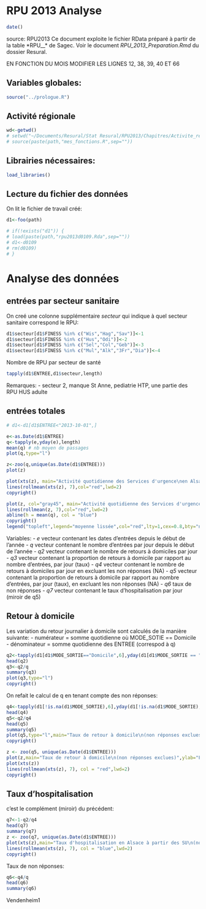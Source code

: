 RPU 2013 Analyse
========================================================
```r
date()
```
source: RPU2013
Ce document exploite le fichier RData préparé à partir de la table *RPU__* de Sagec. Voir le document *RPU_2013_Preparation.Rmd* du dossier Resural.

EN FONCTION DU MOIS MODIFIER LES LIGNES 12, 38, 39, 40 ET 66 

Variables globales:
-------------------
```r
source("../prologue.R")

```

Activité régionale
-----------------------------
```r
wd<-getwd()
# setwd("~/Documents/Resural/Stat Resural/RPU2013/Chapitres/Activite_regionale")
# source(paste(path,"mes_fonctions.R",sep=""))
```
Librairies nécessaires:
-----------------------
```r
load_libraries()
```

Lecture du fichier des données
---------------------------------------
On lit le fichier de travail créé:
```r
d1<-foo(path)

# if(!exists("d1")) {
# load(paste(path,"rpu2013d0109.Rda",sep=""))
# d1<-d0109
# rm(d0109)
# }
```
Analyse des données
===================

entrées par secteur sanitaire
-----------------------------
On creé une colonne supplémentaire *secteur* qui indique à quel secteur sanitaire correspond le RPU:
```r
d1$secteur[d1$FINESS %in% c("Wis","Hag","Sav")]<-1
d1$secteur[d1$FINESS %in% c("Hus","Odi")]<-2
d1$secteur[d1$FINESS %in% c("Sel","Col","Geb")]<-3
d1$secteur[d1$FINESS %in% c("Mul","Alk","3Fr","Dia")]<-4
```
Nombre de RPU par secteur de santé
```r
tapply(d1$ENTREE,d1$secteur,length)
```
Remarques:
- secteur 2, manque St Anne, pediatrie HTP, une partie des RPU HUS adulte


entrées totales
---------------
```r
# d1<-d1[d1$ENTREE<"2013-10-01",]

e<-as.Date(d1$ENTREE)
q<-tapply(e,yday(e),length)
mean(q) # nb moyen de passages
plot(q,type="l")

z<-zoo(q,unique(as.Date(d1$ENTREE)))
plot(z)

plot(xts(z), main="Activité quotidienne des Services d'urgence\nen Alsace",ylab="nombre de passages",minor.ticks=FALSE)
lines(rollmean(xts(z), 7),col="red",lwd=2)
copyright()

plot(z, col="gray45", main="Activité quotidienne des Services d'urgence\nen Alsace",ylab="nombre de passages",xlab="Année 2013")
lines(rollmean(z, 7),col="red",lwd=2)
abline(h = mean(q), col = "blue")
copyright()
legend("topleft",legend="moyenne lissée",col="red",lty=1,cex=0.8,bty="n")
```
Variables:
- *e* vecteur contenant les dates d'entrées depuis le début de l'année
- *q* vecteur contenant le nombre d'entrées par jour depuis le début de l'année
- *q2* vecteur contenant le nombre de retours à domiciles par jour
- *q3* vecteur contenant la proportion de retours à domicile par rapport au nombre d'entrées, par jour (taux)
- *q4* vecteur contenant le nombre de retours à domiciles par jour en excluant les non réponses (NA)
- *q5* vecteur contenant la proportion de retours à domicile par rapport au nombre d'entrées, par jour (taux), en excluant les non réponses (NA)
- *q6* taux de non réponses
- *q7* vecteur contenant le taux d'hospitalisation par jour (miroir de q5)

Retour à domicile
-----------------
Les variation du retour journalier à domicile sont calculés de la manière suivante:
- numérateur = somme quotidienne où MODE_SOTIE == Domicile
- dénominateur = somme quotidienne des ENTREE (correspod à q)
```r
q2<-tapply(d1[d1$MODE_SORTIE=="Domicile",6],yday(d1[d1$MODE_SORTIE == "Domicile", 6]),length)
head(q2)
q3<-q2/q
summary(q3)
plot(q3,type="l")
copyright()
```
On refait le calcul de q en tenant compte des non réponses:
```r
q4<-tapply(d1[!is.na(d1$MODE_SORTIE),6],yday(d1[!is.na(d1$MODE_SORTIE), 6]),length)
head(q4)
q5<-q2/q4
head(q5)
summary(q5)
plot(q5,type="l",main="Taux de retour à domicile\n(non réponses exclues)",ylab="Fréquence",xlab="Jours")
copyright()

z <- zoo(q5, unique(as.Date(d1$ENTREE)))
plot(z,main="Taux de retour à domicile\n(non réponses exclues)",ylab="Fréquence",xlab="Période (moyenne lissée sur 7 jours")
plot(xts(z))
lines(rollmean(xts(z), 7), col = "red",lwd=2)
copyright()
```
Taux d'hospitalisation
----------------------
c'est le complément (miroir) du précédent:
```r
q7<-1-q2/q4
head(q7)
summary(q7)
z <- zoo(q7, unique(as.Date(d1$ENTREE)))
plot(xts(z),main="Taux d'hospitalisation en Alsace à partir des SU\n(non réponses exclues)",ylab="Fréquence",xlab="Période (moyenne lissée sur 7 jours")
lines(rollmean(xts(z), 7), col = "blue",lwd=2)
copyright()
```

Taux de non réponses:
```r
q6<-q4/q
head(q6)
summary(q6)
```
Vendenheim1

